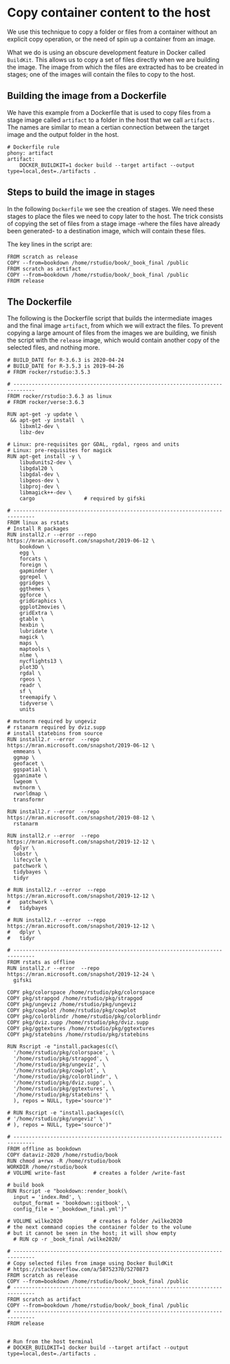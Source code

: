 # Copy container content to the host

We use this technique to copy a folder or files from a container without an explicit copy operation, or the need of spin up a container from an image.

What we do is using an obscure development feature in Docker called `BuildKit`. This allows us to copy a set of files directly when we are building the image. The image from which the files are extracted has to be created in stages; one of the images will contain the files to copy to the host.

## Building the image  from a Dockerfile

We have this example from a Dockerfile that is used to copy files from a stage image called `artifact` to a folder in the host that we call `artifacts.` The names are similar to mean a certian connection between the target image and the output folder in the host.

    # Dockerfile rule
    phony: artifact
    artifact:
        DOCKER_BUILDKIT=1 docker build --target artifact --output type=local,dest=./artifacts .

## Steps to build the image in stages

In the following `Dockerfile` we see the creation of stages. We need these stages to place the files we need to copy later to the host. The trick consists of copying the set of files from a stage image -where the files have already been generated- to a destination image, which will contain these files.

The key lines in the script are:

    FROM scratch as release
    COPY --from=bookdown /home/rstudio/book/_book_final /public
    FROM scratch as artifact
    COPY --from=bookdown /home/rstudio/book/_book_final /public
    FROM release

## The Dockerfile

The following is the Dockerfile script that builds the intermediate images and the final image `artifact`, from which we will extract the files. To prevent copying a large amount of files from the images we are building, we finish the script with the `release` image, which would contain another copy of the selected files, and nothing more.

    # BUILD_DATE for R-3.6.3 is 2020-04-24
    # BUILD_DATE for R-3.5.3 is 2019-04-26
    # FROM rocker/rstudio:3.5.3

    # -----------------------------------------------------------------------------
    FROM rocker/rstudio:3.6.3 as linux
    # FROM rocker/verse:3.6.3

    RUN apt-get -y update \
     && apt-get -y install  \
        libxml2-dev \
        libz-dev

    # Linux: pre-requisites gor GDAL, rgdal, rgeos and units
    # Linux: pre-requisites for magick
    RUN apt-get install -y \
        libudunits2-dev \
        libgdal20 \
        libgdal-dev \
        libgeos-dev \ 
        libproj-dev \
        libmagick++-dev \
        cargo                # required by gifski

    # -----------------------------------------------------------------------------
    FROM linux as rstats
    # Install R packages
    RUN install2.r --error --repo https://mran.microsoft.com/snapshot/2019-06-12 \
        bookdown \
        egg \
        forcats \
        foreign \
        gapminder \
        ggrepel \
        ggridges \
        ggthemes \
        ggforce \
        gridGraphics \
        ggplot2movies \
        gridExtra \
        gtable \ 
        hexbin \
        lubridate \
        magick \
        maps \
        maptools \
        nlme \
        nycflights13 \ 
        plot3D \
        rgdal \
        rgeos \
        readr \
        sf \
        treemapify \
        tidyverse \
        units

    # mvtnorm required by ungeviz
    # rstanarm required by dviz.supp
    # install statebins from source 
    RUN install2.r --error  --repo https://mran.microsoft.com/snapshot/2019-06-12 \  
      emmeans \
      ggmap \
      geofacet \
      ggspatial \
      gganimate \
      lwgeom \
      mvtnorm \
      rworldmap \
      transformr

    RUN install2.r --error  --repo https://mran.microsoft.com/snapshot/2019-08-12 \  
      rstanarm

    RUN install2.r --error  --repo https://mran.microsoft.com/snapshot/2019-12-12 \  
      dplyr \
      lobstr \
      lifecycle \
      patchwork \
      tidybayes \
      tidyr  

    # RUN install2.r --error  --repo https://mran.microsoft.com/snapshot/2019-12-12 \  
    #   patchwork \
    #   tidybayes  

    # RUN install2.r --error  --repo https://mran.microsoft.com/snapshot/2019-12-12 \  
    #   dplyr \
    #   tidyr

    # -----------------------------------------------------------------------------
    FROM rstats as offline
    RUN install2.r --error  --repo https://mran.microsoft.com/snapshot/2019-12-24 \  
      gifski

    COPY pkg/colorspace /home/rstudio/pkg/colorspace
    COPY pkg/strapgod /home/rstudio/pkg/strapgod
    COPY pkg/ungeviz /home/rstudio/pkg/ungeviz
    COPY pkg/cowplot /home/rstudio/pkg/cowplot
    COPY pkg/colorblindr /home/rstudio/pkg/colorblindr
    COPY pkg/dviz.supp /home/rstudio/pkg/dviz.supp
    COPY pkg/ggtextures /home/rstudio/pkg/ggtextures
    COPY pkg/statebins /home/rstudio/pkg/statebins

    RUN Rscript -e "install.packages(c(\
      '/home/rstudio/pkg/colorspace', \
      '/home/rstudio/pkg/strapgod', \
      '/home/rstudio/pkg/ungeviz', \
      '/home/rstudio/pkg/cowplot', \
      '/home/rstudio/pkg/colorblindr', \
      '/home/rstudio/pkg/dviz.supp', \
      '/home/rstudio/pkg/ggtextures', \
      '/home/rstudio/pkg/statebins' \
      ), repos = NULL, type='source')"

    # RUN Rscript -e "install.packages(c(\
    # '/home/rstudio/pkg/ungeviz' \
    # ), repos = NULL, type='source')"

    # -----------------------------------------------------------------------------
    FROM offline as bookdown
    COPY dataviz-2020 /home/rstudio/book
    RUN chmod a+rwx -R /home/rstudio/book
    WORKDIR /home/rstudio/book
    # VOLUME write-fast         # creates a folder /write-fast

    # build book
    RUN Rscript -e "bookdown::render_book(\
      input = 'index.Rmd', \
      output_format = 'bookdown::gitbook', \
      config_file = '_bookdown_final.yml')"

    # VOLUME wilke2020          # creates a folder /wilke2020
    # the next command copies the container folder to the volume 
    # but it cannot be seen in the host; it will show empty
      # RUN cp -r _book_final /wilke2020/

    # -----------------------------------------------------------------------------
    # Copy selected files from image using Docker BuildKit
    # https://stackoverflow.com/a/58752370/5270873
    FROM scratch as release
    COPY --from=bookdown /home/rstudio/book/_book_final /public
    # -----------------------------------------------------------------------------
    FROM scratch as artifact
    COPY --from=bookdown /home/rstudio/book/_book_final /public
    # -----------------------------------------------------------------------------
    FROM release


    # Run from the host terminal
    # DOCKER_BUILDKIT=1 docker build --target artifact --output type=local,dest=./artifacts .

